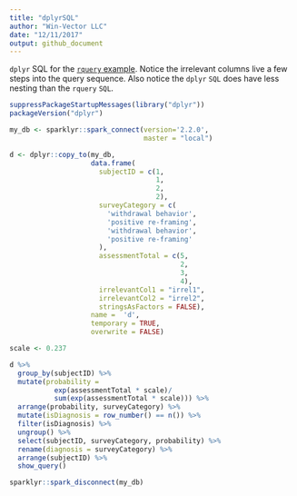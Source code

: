 ```yaml
---
title: "dplyrSQL"
author: "Win-Vector LLC"
date: "12/11/2017"
output: github_document
---
```


`dplyr` SQL for the [`rquery` example](https://johnmount.github.io/rquery/). Notice the irrelevant columns live a few steps into the query sequence.  Also notice the `dplyr` `SQL` does have less nesting than the `rquery` `SQL`.

```r
suppressPackageStartupMessages(library("dplyr"))
packageVersion("dplyr")

my_db <- sparklyr::spark_connect(version='2.2.0', 
                                 master = "local")

d <- dplyr::copy_to(my_db,
                    data.frame(
                      subjectID = c(1,
                                    1,
                                    2,
                                    2),
                      surveyCategory = c(
                        'withdrawal behavior',
                        'positive re-framing',
                        'withdrawal behavior',
                        'positive re-framing'
                      ),
                      assessmentTotal = c(5,
                                          2,
                                          3,
                                          4),
                      irrelevantCol1 = "irrel1",
                      irrelevantCol2 = "irrel2",
                      stringsAsFactors = FALSE),
                    name =  'd',
                    temporary = TRUE,
                    overwrite = FALSE)

scale <- 0.237

d %>%
  group_by(subjectID) %>%
  mutate(probability =
           exp(assessmentTotal * scale)/
           sum(exp(assessmentTotal * scale))) %>%
  arrange(probability, surveyCategory) %>%
  mutate(isDiagnosis = row_number() == n()) %>%
  filter(isDiagnosis) %>%
  ungroup() %>%
  select(subjectID, surveyCategory, probability) %>%
  rename(diagnosis = surveyCategory) %>%
  arrange(subjectID) %>%
  show_query()

sparklyr::spark_disconnect(my_db)
```

